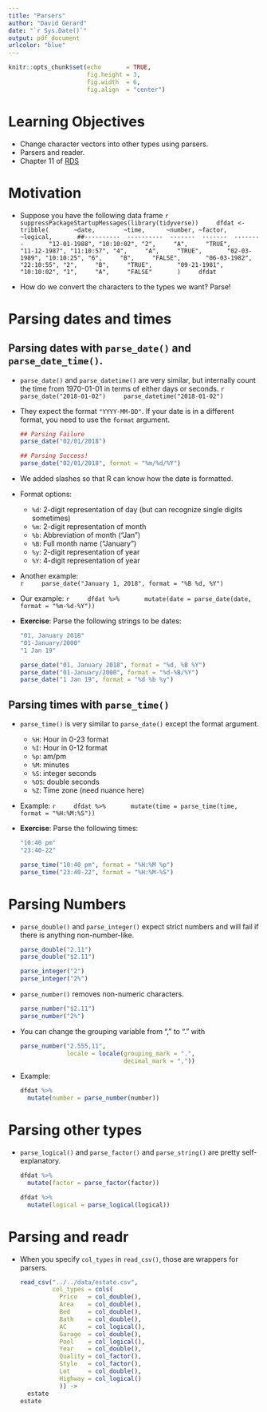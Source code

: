 ```yaml
---
title: "Parsers"
author: "David Gerard"
date: "`r Sys.Date()`"
output: pdf_document
urlcolor: "blue"
---
```



```r
knitr::opts_chunk$set(echo       = TRUE, 
                      fig.height = 3, 
                      fig.width  = 6,
                      fig.align  = "center")
```

# Learning Objectives

- Change character vectors into other types using parsers.
- Parsers and reader.
- Chapter 11 of [RDS](https://r4ds.had.co.nz/)

# Motivation

- Suppose you have the following data frame
    ```r
    suppressPackageStartupMessages(library(tidyverse))
    dfdat <- tribble(
      ~date,        ~time,      ~number, ~factor, ~logical,
      ##----------  ----------  -------  -------  --------
      "12-01-1988", "10:10:02", "2",     "A",     "TRUE",
      "11-12-1987", "11:10:57", "4",     "A",     "TRUE",
      "02-03-1989", "10:10:25", "6",     "B",     "FALSE",
      "06-03-1982", "22:10:55", "2",     "B",     "TRUE",
      "09-21-1981", "10:10:02", "1",     "A",     "FALSE"
      )
    dfdat
    ```

- How do we convert the characters to the types we want? Parse!

# Parsing dates and times

## Parsing dates with `parse_date()` and `parse_date_time()`.

- `parse_date()` and `parse_datetime()` are very similar, but internally count
  the time from 1970-01-01 in terms of either days or seconds.
    ```r
    parse_date("2018-01-02")
    parse_datetime("2018-01-02")
    ```
    
- They expect the format `"YYYY-MM-DD"`. If your date is in a different format,
  you need to use the `format` argument.
  
    ```r
    ## Parsing Failure
    parse_date("02/01/2018")
    ```
    
    ```r
    ## Parsing Success!
    parse_date("02/01/2018", format = "%m/%d/%Y")
    ```

- We added slashes so that R can know how the date is formatted.

- Format options:
    - `%d`: 2-digit representation of day (but can recognize single digits sometimes)
    - `%m`: 2-digit representation of month
    - `%b`: Abbreviation of month ("Jan")
    - `%B`: Full month name ("January")
    - `%y`: 2-digit representation of year
    - `%Y`: 4-digit representation of year

- Another example:  
    ```r
    parse_date("January 1, 2018", format = "%B %d, %Y")
    ```

- Our example:
    ```r
    dfdat %>%
      mutate(date = parse_date(date, format = "%m-%d-%Y"))
    ```


- **Exercise**: Parse the following strings to be dates:

    ```r
    "01, January 2018"
    "01-January/2000"
    "1 Jan 19"
    ```
    
    ```r
    parse_date("01, January 2018", format = "%d, %B %Y")
    parse_date("01-January/2000", format = "%d-%B/%Y")
    parse_date("1 Jan 19", format = "%d %b %y")
    ```

## Parsing times with `parse_time()`

- `parse_time()` is very similar to `parse_date()` except the format argument.
    - `%H`: Hour in 0-23 format
    - `%I`: Hour in 0-12 format
    - `%p`: am/pm
    - `%M`: minutes
    - `%S`: integer seconds
    - `%OS`: double seconds
    - `%Z`: Time zone (need nuance here)
  
- Example:
    ```r
    dfdat %>%
      mutate(time = parse_time(time, format = "%H:%M:%S"))
    ```
    
- **Exercise**: Parse the following times:

    ```r
    "10:40 pm"
    "23:40-22"
    ```
    
    ```r
    parse_time("10:40 pm", format = "%H:%M %p")
    parse_time("23:40-22", format = "%H:%M-%S")
    ```
    
# Parsing Numbers

- `parse_double()` and `parse_integer()` expect strict numbers and will fail
   if there is anything non-number-like.
  
    ```r
    parse_double("2.11")
    parse_double("$2.11")
    
    parse_integer("2")
    parse_integer("2%")
    ```
    
- `parse_number()` removes non-numeric characters.

    ```r
    parse_number("$2.11")
    parse_number("2%")
    ```
    
- You can change the grouping variable from "," to "." with

    ```r
    parse_number("2.555,11", 
                 locale = locale(grouping_mark = ".", 
                                 decimal_mark = ","))
    ```
    
- Example:

    ```r
    dfdat %>%
      mutate(number = parse_number(number))
    ```


# Parsing other types

- `parse_logical()` and `parse_factor()` and `parse_string()` are pretty 
  self-explanatory.
  
  
    ```r
    dfdat %>%
      mutate(factor = parse_factor(factor))
    ```
    
    ```r
    dfdat %>%
      mutate(logical = parse_logical(logical))
    ```

# Parsing and readr

- When you specify `col_types` in `read_csv()`, those are wrappers for parsers.

    ```r
    read_csv("../../data/estate.csv",
             col_types = cols(
               Price   = col_double(),
               Area    = col_double(),
               Bed     = col_double(),
               Bath    = col_double(),
               AC      = col_logical(),
               Garage  = col_double(),
               Pool    = col_logical(),
               Year    = col_double(),
               Quality = col_factor(),
               Style   = col_factor(),
               Lot     = col_double(),
               Highway = col_logical()
               )) ->
      estate
    estate
    ```


    



